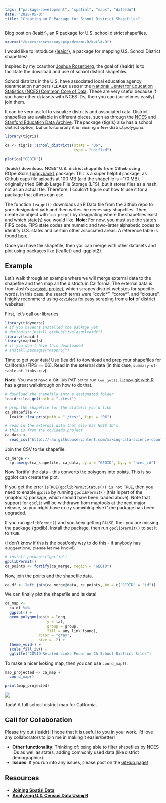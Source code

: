 ```yaml
---
tags: ["package-development", "spatial", "maps", "dataedu"]
date: "2020-05-03"
title: "Creating an R Package for School District Shapefiles"
---
```


Blog post on {leaidr}, an R package for U.S. school district shapefiles.

<!--more-->

```r
source("/Users/shortessay/pipedreams/R/build.R")

```

I would like to introduce [{leaidr}](https://github.com/ivelasq/leaidr), a package for mapping U.S. School District shapefiles!

Inspired by my coauthor [Joshua Rosenberg](https://joshuamrosenberg.com/), the goal of {leaidr} is to facilitate the download and use of school district shapefiles.

School districts in the U.S. have associated local education agency identification numbers (LEAID) used in the [National Center for Education Statistics (NCES) Common Core of Data](https://nces.ed.gov/pubs2010/100largest0809/tables/table_d05.asp). These are very useful because if you have other datasets with NCES ID's, then you can (sometimes easily) join them.

It can be very useful to visualize districts and associated data. District shapefiles are available in different places, such as through the [NCES](https://nces.ed.gov/programs/edge/Geographic/DistrictBoundaries) and [Stanford Education Data Archive](https://exhibits.stanford.edu/data/catalog/db586ns4974). The package {tigris} also has a school district option, but unfortunately it is missing a few district polygons.

```r
library(tigris)

ca <- tigris::school_districts(state = "06",
                               type = "unified")

plot(ca["GEOID"])
```

{leaidr} downloads NCES' U.S. district shapefile from Github using ROpenSci's [{piggyback}](https://github.com/ropensci/piggyback) package. This is a super helpful package, as Github caps file uploads at 100 MB (and the shapefile is ~170 MB). I originally tried Github Large File Storage (LFS), but it stores files as a hash, not as an actual file. Therefore, I couldn't figure out how to use it for a package that others can use.

The function `lea_get()` downloads an R Data file from the Github repo to your designated path and then writes the necessary shapefiles. Then, create an object with `lea_prep()` by designating where the shapefiles exist and which state(s) you would like. **Note:** For now, you must use the state's FIPS code. FIPS state codes are numeric and two-letter alphabetic codes to identify U.S. states and certain other associated areas. A reference table is found [here](https://www.mcc.co.mercer.pa.us/dps/state_fips_code_listing.htm).

Once you have the shapefile, then you can merge with other datasets and plot using packages like {leaflet} and {ggplot2}.

## Example

Let's walk through an example where we will merge external data to the shapefile and then map all the districts in California. The external data is from Josh's [`covidedu` project](https://github.com/making-data-science-count/covidedu), which scrapes district websites for specific words. In this case, the search terms were "covid\*", "coron\*", and "closure". I highly recommend using `covidedu` for easy scraping from a **lot** of district websites!

First, let's call our libraries.

```r
library(tidyverse)
# if you haven't installed the package yet
# devtools::install_github("ivelasq/leaidr")
library(leaidr)
library(maptools)
# if you don't have this downloaded
# install.packages("mapproj")
```

Time to get your data! Use {leaidr} to download and prep your shapefiles for California (FIPS == 06). Read in the external data (in this case, `summary-of-table-of-links.csv`).

**Note:** You must have a GitHub PAT set to run `lea_get()`. [Happy git with R](https://happygitwithr.com/github-pat.html) has a great walkthrough on how to do that.

```r
# download the shapefile into a designated folder
leaidr::lea_get(path = "./test")

# prep the shapefile for the state(s) you'd like
ca_shapefile <-
  leaidr::lea_prep(path = "./test", fips = "06")

# read in the external data that also has NCES ID's
# this is from the covidedu project
ca_data <-
  read_csv("https://raw.githubusercontent.com/making-data-science-count/covidedu/master/output/2020-04-29/summary-of-table-of-links.csv")
```

Join the CSV to the shapefile.

```r
ca_merge <-
  sp::merge(ca_shapefile, ca_data, by.x = "GEOID", by.y = "nces_id")
```

Now 'fortify' the data - this converts the polygons into points. This is so ggplot can create the plot.

If you get the error `isTRUE(gpclibPermitStatus()) is not TRUE`, then you need to enable `gpclib` by running `gpclibPermit()` (this is part of the {maptools} package, which should have been loaded above). Note that support for `gpclib` will be withdrawn from maptools at the next major release, so you might have to try something else if the package has been upgraded.

If you run `gpclibPermit()` and you keep getting `FALSE`, then you are missing the package {gpclib}. Install the package, then run `gpclibPermit()` to set it to `TRUE`.

(I don't know if this is the best/only way to do this - if anybody has suggestions, please let me know!)

```r
# install.packages("gpclib")
gpclibPermit()
ca_points <- fortify(ca_merge, region = "GEOID")
```

Now, join the points and the shapefile data.

```r
ca_df <- left_join(ca_merge@data, ca_points, by = c("GEOID" = "id"))
```

We can finally plot the shapefile and its data!

```r
ca_map <-
  ca_df %>% 
  ggplot() +
  geom_polygon(aes(x = long, 
                   y = lat, 
                   group = group,
                   fill = any_link_found),
               color = "gray", 
               size = .2) +
  theme_void() +
  scale_fill_iv() +
  ggtitle("COVID-Related Links Found on CA School District Sites")
```

To make a nicer looking map, then you can use `coord_map()`.

```r
map_projected <- ca_map +
  coord_map()

print(map_projected)
```

![](/images/test_map.png)

Tada! A full school district map for California.

## Call for Collaboration

Please try out {leaidr}! I hope that it is useful to you in your work. I'd love any collaborators to join me in making it easier/better!

* **Other functionality**: Thinking of: being able to filter shapefiles by NCES IDs as well as states; adding commonly used data (like district demographics).
* **Issues**: If you run into any issues, please post on the [GitHub page!](https://github.com/ivelasq/leaidr/issues)

## Resources

* [**Joining Spatial Data**](
# joining spatial data: http://www.nickeubank.com/wp-content/uploads/2015/10/RGIS2_MergingSpatialData_part1_Joins.html)
* [**Analyzing U.S. Census Data Using R**](https://rpubs.com/DanielSLee/censusMap)
